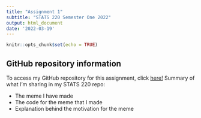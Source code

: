```yaml
---
title: "Assignment 1"
subtitle: "STATS 220 Semester One 2022"
output: html_document
date: '2022-03-19'
---
```


```r
knitr::opts_chunk$set(echo = TRUE)
```

## GitHub repository information

To access my GitHub repository for this assignment, click [here!](https://github.com/marknzl/STATS220) Summary of what I'm sharing in my STATS 220 repo:

* The meme I have made
* The code for the meme that I made
* Explanation behind the motivation for the meme